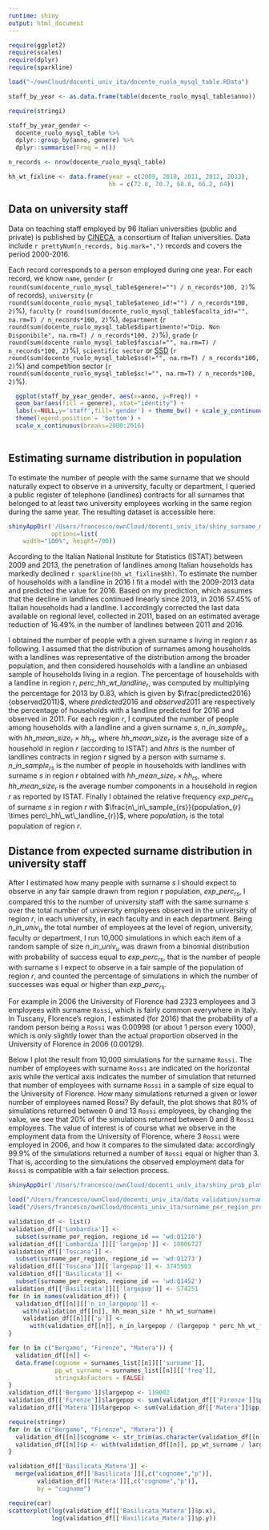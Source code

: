 ```yaml
---
runtime: shiny
output: html_document
---
```


```r
require(ggplot2)
require(scales)
require(dplyr)
require(sparkline)

load("~/ownCloud/docenti_univ_ita/docente_ruolo_mysql_table.RData")

staff_by_year <- as.data.frame(table(docente_ruolo_mysql_table$anno))

require(stringi)

staff_by_year_gender <- 
  docente_ruolo_mysql_table %>%
  dplyr::group_by(anno, genere) %>%
  dplyr::summarise(Freq = n())

n_records <- nrow(docente_ruolo_mysql_table)

hh_wt_fixline <- data.frame(year = c(2009, 2010, 2011, 2012, 2013),
                            hh = c(72.8, 70.7, 68.8, 66.2, 64))
```

## Data on university staff

Data on teaching staff employed by 96 Italian universities (public and private) is published by [CINECA](http://cercauniversita.cineca.it/), a consortium of Italian universities. Data include `r prettyNum(n_records, big.mark=",")` records and covers the period 2000-2016.

Each record corresponds to a person employed during one year. For each record, we know `name`, `gender` (`r round(sum(docente_ruolo_mysql_table$genere!="") / n_records*100, 2)`% of records), `university` (`r round(sum(docente_ruolo_mysql_table$ateneo_id!="") / n_records*100, 2)`%), `faculty` (`r round(sum(docente_ruolo_mysql_table$facolta_id!="", na.rm=T) / n_records*100, 2)`%), `department` (`r round(sum(docente_ruolo_mysql_table$dipartimento!="Dip. Non Disponibile", na.rm=T) / n_records*100, 2)`%), `grade` (`r round(sum(docente_ruolo_mysql_table$fascia!="", na.rm=T) / n_records*100, 2)`%), `scientific sector` or [SSD](https://it.wikipedia.org/wiki/Settore_scientifico-disciplinare) (`r round(sum(docente_ruolo_mysql_table$ssd!="", na.rm=T) / n_records*100, 2)`%) and competition sector (`r round(sum(docente_ruolo_mysql_table$sc!="", na.rm=T) / n_records*100, 2)`%).

```r

  ggplot(staff_by_year_gender, aes(x=anno, y=Freq)) + 
  geom_bar(aes(fill = genere), stat="identity") + 
  labs(x=NULL,y='staff',fill='gender') + theme_bw() + scale_y_continuous(labels = comma) + 
  theme(legend.position = 'bottom') +
  scale_x_continuous(breaks=2000:2016)
  
```

## Estimating surname distribution in population

To estimate the number of people with the same surname that we should naturally expect to observe in a university, faculty or department, I queried a public register of telephone (landlines) contracts for all surnames that belonged to at least two university employees working in the same region during the same year. The resulting dataset is accessible here: 

```r
shinyAppDir('/Users/francesco/ownCloud/docenti_univ_ita/shiny_surname_map',   
            options=list(
    width="100%", height=700))
```

According to the Italian National Institute for Statistics (ISTAT) between 2009 and 2013, the penetration of landlines among Italian households has markedly declined `r sparkline(hh_wt_fixline$hh)`. To estimate the number of households with a landline in 2016 I fit a model with the 2009-2013 data and predicted the value for 2016. Based on my prediction, which assumes that the decline in landlines continued linearly since 2013, in 2016 57.45% of Italian households had a landline. I accordingly corrected the last data available on regional level, collected in 2011, based on an estimated average reduction of 16.49% in the number of landlines between 2011 and 2016. 

I obtained the number of people with a given surname $s$ living in region $r$ as following. I assumed that the distribution of surnames among households with a landlines was representative of the distribution among the broader population, and then considered households with a landline an unbiased sample of households living in a region. The percentage of households with a landline in region $r$, $perc\_hh\_wt\_landline_{r}$, was computed by multiplying the percentage for 2013 by 0.83, which is given by $\frac{predicted2016}{observed2011}$, where $predicted2016$ and $observed2011$ are respectively the percentage of households with a landline predicted for 2016 and observed in 2011. For each region $r$, I computed the number of people among households with a landline and a given surname $s$, $n\_in\_sample_{s}$, with $hh\_mean\_size_{r} \times hh_{rs}$, where $hh\_mean\_size_{r}$ is the average size of a household in region $r$ (according to ISTAT) and $hh{rs}$ is the number of landlines contracts in region $r$ signed by a person with surname $s$. $n\_in\_sample_{rs}$ is the number of people in households with landlines with surname $s$ in region $r$ obtained with $hh\_mean\_size_{r} \times hh_{rs}$, where $hh\_mean\_size_{r}$ is the average number components in a household in region $r$ as reported by ISTAT. Finally I obtained the relative frequency $exp\_perc_{rs}$ of surname $s$ in region $r$ with $\frac{n\_in\_sample_{rs}}{population_{r} \times perc\_hh\_wt\_landline_{r}}$, where $population_{r}$ is the total population of region $r$. 

## Distance from expected surname distribution in university staff

After I estimated how many people with surname $s$ I should expect to observe in any fair sample drawn from region $r$ population, $exp\_perc_{rs}$, I compared this to the number of university staff with the same surname $s$ over the total number of university employees observed in the university of region $r$, in each university, in each faculty and in each department. Being $n\_in\_univ_{u}$ the total number of employees at the level of region, university, faculty or department, I run 10,000 simulations in which each item of a random sample of size $n\_in\_univ_{u}$ was drawn from a binomial distribution with probability of success equal to $exp\_perc_{rs}$, that is the number of people with surname $s$ I expect to observe in a fair sample of the population of region $r$, and counted the percentage of simulations in which the number of successes was equal or higher than $exp\_perc_{rs}$.

For example in 2006 the University of Florence had 2323 employees and 3 employees with surname `Rossi`, which is fairly common everywhere in Italy. In Tuscany, Florence's region, I estimated (for 2016) that the probability of a random person being a `Rossi` was 0.00998 (or about 1 person every 1000), which is only slightly lower than the actual proportion observed in the University of Florence in 2006 (0.00129).  

Below I plot the result from 10,000 simulations for the surname `Rossi`. The number of employees with surname `Rossi` are indicated on the horizontal axis while the vertical axis indicates the number of simulation that returned that number of employees with surname `Rossi` in a sample of size equal to the University of Florence. How many simulations returned a given or lower number of employees named Rossi? By default, the plot shows that 80% of simulations returned between 0 and 13 `Rossi` employees, by changing the value, we see that 20% of the simulations returned between 0 and 8 `Rossi` employees. The value of interest is of course what we observe in the employment data from the University of Florence, where 3 `Rossi` were employed in 2006, and how it compares to the simulated data: accordingly 99.9% of the simulations returned a number of `Rossi` equal or higher than 3. That is, according to the simulations the observed employment data for `Rossi` is compatible with a fair selection process. 

```r
shinyAppDir('/Users/francesco/ownCloud/docenti_univ_ita/shiny_prob_plot')
```


```r
load("/Users/francesco/ownCloud/docenti_univ_ita/data_validation/surname_3cities.RData")
load("/Users/francesco/ownCloud/docenti_univ_ita/surname_per_region_processed.RData")

validation_df <- list()
validation_df[['Lombardia']] <- 
  subset(surname_per_region, regione_id == 'wd:Q1210')
validation_df[['Lombardia']][['largepop']] <- 10006727
validation_df[['Toscana']] <- 
  subset(surname_per_region, regione_id == 'wd:Q1273')
validation_df[['Toscana']][['largepop']] <- 3745983
validation_df[['Basilicata']] <- 
  subset(surname_per_region, regione_id == 'wd:Q1452')
validation_df[['Basilicata']][['largepop']] <- 574251
for (n in names(validation_df)) {
  validation_df[[n]][['n_in_largepop']] <- 
    with(validation_df[[n]], hh_mean_size * hh_wt_surname)
    validation_df[[n]][['p']] <- 
      with(validation_df[[n]], n_in_largepop / (largepop * perc_hh_wt_fixline))
}

for (n in c("Bergamo", "Firenze", "Matera")) {
  validation_df[[n]] <-
  data.frame(cognome = surnames_list[[n]][['surname']],
             pp_wt_surname = surnames_list[[n]][['freq']],
             stringsAsFactors = FALSE)
}
validation_df[['Bergamo']]$largepop <- 119002
validation_df[['Firenze']]$largepop <- sum(validation_df[['Firenze']]$pp_wt_surname)
validation_df[['Matera']]$largepop <- sum(validation_df[['Matera']]$pp_wt_surname)

require(stringr)
for (n in c("Bergamo", "Firenze", "Matera")) {
  validation_df[[n]]$cognome <- str_trim(as.character(validation_df[[n]]$cognome))
  validation_df[[n]]$p <- with(validation_df[[n]], pp_wt_surname / largepop)
}

validation_df[['Basilicata_Matera']] <-
  merge(validation_df[['Basilicata']][,c("cognome","p")], 
        validation_df[['Matera']][,c("cognome","p")],
        by = "cognome")

require(car)
scatterplot(log(validation_df[['Basilicata_Matera']]$p.x), 
            log(validation_df[['Basilicata_Matera']]$p.y))

```


